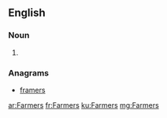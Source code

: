 ==English==

===Noun===
{{head|en|plural}}

# {{plural of|Farmer|lang=en}}

===Anagrams===
* [[framers#English|framers]]

[[ar:Farmers]]
[[fr:Farmers]]
[[ku:Farmers]]
[[mg:Farmers]]